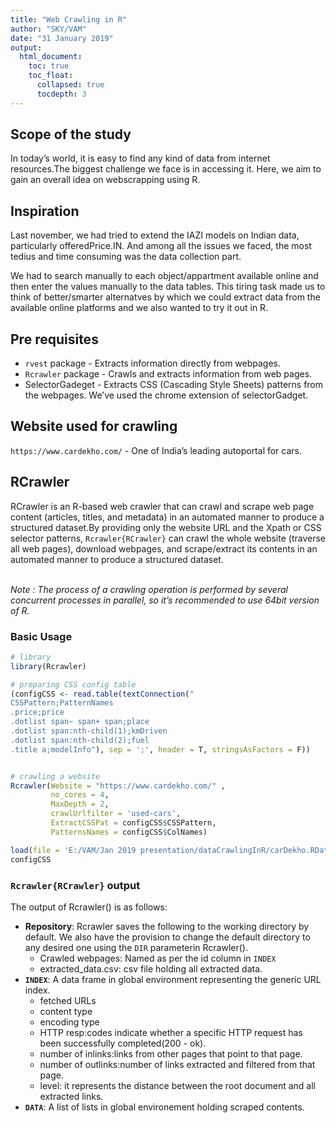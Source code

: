 ```yaml
---
title: "Web Crawling in R"
author: "SKY/VAM"
date: "31 January 2019"
output:
  html_document:
    toc: true
    toc_float:
      collapsed: true
      tocdepth: 3
---
```


## Scope of the study
In today's world, it is easy to find any kind of data from internet resources.The biggest challenge we face is in accessing it. Here, we aim to gain an overall idea on webscrapping using R.

## Inspiration
Last november, we had tried to extend the IAZI models on Indian data, particularly offeredPrice.IN. And among all the issues we faced, the most tedius and time consuming was the data collection part. 

We had to search manually to each object/appartment available online and then enter the values manually to the data tables. This tiring task made us to think of better/smarter alternatves by which we could extract data from the available online platforms and we also wanted to try it out in R.

## Pre requisites
* `rvest` package - Extracts information directly from webpages.
* `Rcrawler` package - Crawls and extracts information from web pages.
* SelectorGadeget - Extracts CSS (Cascading Style Sheets) patterns from the  webpages. We've used the chrome extension of selectorGadget.

## Website used for crawling
`https://www.cardekho.com/` 
  - One of India's leading autoportal for cars.
  
## RCrawler
RCrawler is an R-based web crawler that can crawl and scrape web page content (articles, titles, and metadata) in an automated manner to produce a structured dataset.By providing only the website URL and the Xpath or CSS selector patterns, `Rcrawler{RCrawler}` can crawl the whole website (traverse all web pages), download webpages, and scrape/extract its contents in an automated manner to produce a structured dataset.

<br> _Note : The process of a crawling operation is performed by several concurrent processes in parallel, so it's recommended to use 64bit version of R._

### Basic Usage
```r
# library
library(Rcrawler)

# preparing CSS config table
(configCSS <- read.table(textConnection("
CSSPattern;PatternNames
.price;price
.dotlist span~ span+ span;place
.dotlist span:nth-child(1);kmDriven
.dotlist span:nth-child(2);fuel
.title a;modelInfo"), sep = ';', header = T, stringsAsFactors = F))


# crawling a website
Rcrawler(Website = "https://www.cardekho.com/" , 
         no_cores = 4, 
         MaxDepth = 2, 
         crawlUrlfilter = 'used-cars',
         ExtractCSSPat = configCSS$CSSPattern,
         PatternsNames = configCSS$ColNames)
```

```r
load(file = 'E:/VAM/Jan 2019 presentation/dataCrawlingInR/carDekho.RData')
configCSS
```
### `Rcrawler{RCrawler}` output
The output of Rcrawler() is as follows:

* **Repository**: Rcrawler saves the following to the working directory by default. We also have the provision to change the default directory to any desired one using the `DIR` parameterin Rcrawler().
   - Crawled webpages: Named as per the id column in `INDEX`
   - extracted_data.csv: csv file holding all extracted data.

* **`INDEX`**: A data frame in global environment representing the generic URL index.
    - fetched URLs
    - content type
    - encoding type
    - HTTP resp:codes indicate whether a specific HTTP request has been successfully completed(200 - ok).
    - number of inlinks:links from other pages that point to that page.
    - number of outlinks:number of links extracted and filtered from that page. 
    - level: it represents the distance between the root document and all extracted links.

* **`DATA`**: A list of lists in global environement holding scraped contents.








 
